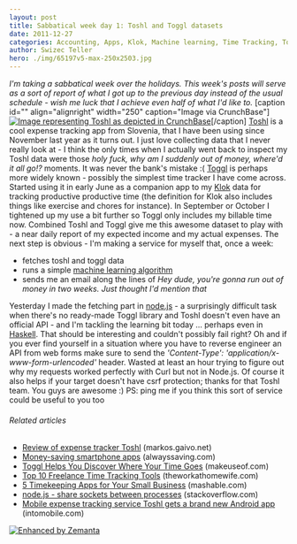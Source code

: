 ```yaml
---
layout: post
title: Sabbatical week day 1: Toshl and Toggl datasets
date: 2011-12-27
categories: Accounting, Apps, Klok, Machine learning, Time Tracking, Toshl
author: Swizec Teller
hero: ./img/65197v5-max-250x2503.jpg
---
```


_I'm taking a sabbatical week over the holidays. This week's posts will serve as a sort of report of what I got up to the previous day instead of the usual schedule - wish me luck that I achieve even half of what I'd like to._ \[caption id="" align="alignright" width="250" caption="Image via CrunchBase"][![Image representing Toshl as depicted in CrunchBase](./img/65197v5-max-250x2503.jpg "Image representing Toshl as depicted in CrunchBase")](http://www.crunchbase.com/product/toshl)\[/caption] [Toshl](http://toshl.com "Toshl") is a cool expense tracking app from Slovenia, that I have been using since November last year as it turns out. I just love collecting data that I never really look at - I think the only times when I actually went back to inspect my Toshl data were those _holy fuck, why am I suddenly out of money, where'd it all go!?_ moments. It was never the bank's mistake :( [Toggl](http://www.toggl.com "Toggl.com") is perhaps more widely known - possibly the simplest time tracker I have come across. Started using it in early June as a companion app to my [Klok](http://klok.mcgraphix.com/klok/index.htm "Klok") data for tracking productive productive time (the definition for Klok also includes things like exercise and chores for instance). In September or October I tightened up my use a bit further so Toggl only includes my billable time now. Combined Toshl and Toggl give me this awesome dataset to play with - a near daily report of my expected income and my actual expenses. The next step is obvious - I'm making a service for myself that, once a week:

-   fetches toshl and toggl data
-   runs a simple [machine learning algorithm](http://en.wikipedia.org/wiki/Machine_learning "Machine learning")
-   sends me an email along the lines of _Hey dude, you're gonna run out of money in two weeks. Just thought I'd mention that_

Yesterday I made the fetching part in [node.js](http://nodejs.org/ "Node.js") - a surprisingly difficult task when there's no ready-made Toggl library and Toshl doesn't even have an official API - and I'm tackling the learning bit today ... perhaps even in [Haskell](http://haskell.org "Haskell (programming language)"). That should be interesting and couldn't possibly fail right? Oh and if you ever find yourself in a situation where you have to reverse engineer an API from web forms make sure to send the _'Content-Type': 'application/x-www-form-urlencoded'_ header. Wasted at least an hour trying to figure out why my requests worked perfectly with Curl but not in Node.js. Of course it also helps if your target doesn't have csrf protection; thanks for that Toshl team. You guys are awesome :) PS: ping me if you think this sort of service could be useful to you too

###### Related articles

-   [Review of expense tracker Toshl](http://markos.gaivo.net/blog/?p=604) (markos.gaivo.net)
-   [Money-saving smartphone apps](http://www.alwayssaving.com/money-saving-smartphone-apps/) (alwayssaving.com)
-   [Toggl Helps You Discover Where Your Time Goes](http://www.makeuseof.com/tag/toggl-helps-discover-time/) (makeuseof.com)
-   [Top 10 Freelance Time Tracking Tools](http://theworkathomewife.com/top-10-freelance-time-tracking-tools/) (theworkathomewife.com)
-   [5 Timekeeping Apps for Your Small Business](http://mashable.com/2011/12/10/time-keeping-apps/) (mashable.com)
-   [node.js - share sockets between processes](http://stackoverflow.com/questions/8490093/node-js-share-sockets-between-processes) (stackoverflow.com)
-   [Mobile expense tracking service Toshl gets a brand new Android app](http://www.intomobile.com/2011/11/04/mobile-expense-tracking-service-toshl-gets-brand-new-android-app/) (intomobile.com)

[![Enhanced by Zemanta](http://img.zemanta.com/zemified_e.png?x-id=75f5e7d0-daac-4773-870d-c83333331ef0)](http://www.zemanta.com/ "Enhanced by Zemanta")
